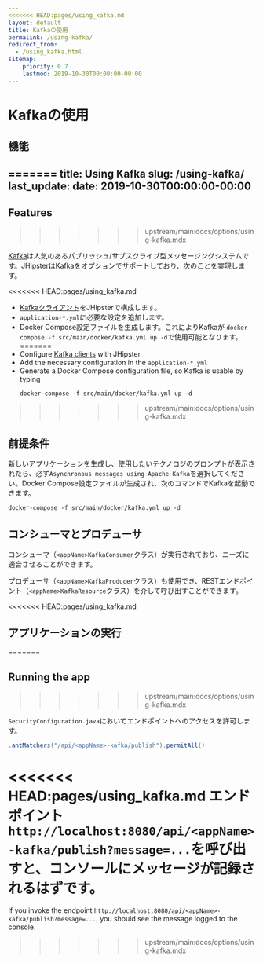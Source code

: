 ```yaml
---
<<<<<<< HEAD:pages/using_kafka.md
layout: default
title: Kafkaの使用
permalink: /using-kafka/
redirect_from:
  - /using_kafka.html
sitemap:
    priority: 0.7
    lastmod: 2019-10-30T00:00:00-00:00
---
```


# <i class="fa fa-envelope"></i> Kafkaの使用

## 機能
=======
title: Using Kafka
slug: /using-kafka/
last_update:
  date: 2019-10-30T00:00:00-00:00
---

## Features
>>>>>>> upstream/main:docs/options/using-kafka.mdx

[Kafka](http://kafka.apache.org/)は人気のあるパブリッシュ/サブスクライブ型メッセージングシステムです。JHipsterはKafkaをオプションでサポートしており、次のことを実現します。

<<<<<<< HEAD:pages/using_kafka.md
- [Kafkaクライアント](https://docs.confluent.io/5.3.1/clients/consumer.html#java-client)をJHipsterで構成します。
- `application-*.yml`に必要な設定を追加します。
- Docker Compose設定ファイルを生成します。これによりKafkaが `docker-compose -f src/main/docker/kafka.yml up -d`で使用可能となります。
=======
- Configure [Kafka clients](https://docs.confluent.io/5.3.1/clients/consumer.html#java-client) with JHipster.
- Add the necessary configuration in the `application-*.yml`
- Generate a Docker Compose configuration file, so Kafka is usable by typing 
  ```shell
  docker-compose -f src/main/docker/kafka.yml up -d
  ```

>>>>>>> upstream/main:docs/options/using-kafka.mdx

## 前提条件

新しいアプリケーションを生成し、使用したいテクノロジのプロンプトが表示されたら、必ず`Asynchronous messages using Apache Kafka`を選択してください。Docker Compose設定ファイルが生成され、次のコマンドでKafkaを起動できます。

```shell
docker-compose -f src/main/docker/kafka.yml up -d
```


## コンシューマとプロデューサ

コンシューマ（`<appName>KafkaConsumer`クラス）が実行されており、ニーズに適合させることができます。

プロデューサ（`<appName>KafkaProducer`クラス）も使用でき、RESTエンドポイント（`<appName>KafkaResource`クラス）を介して呼び出すことができます。

<<<<<<< HEAD:pages/using_kafka.md
## アプリケーションの実行
=======

## Running the app
>>>>>>> upstream/main:docs/options/using-kafka.mdx

`SecurityConfiguration.java`においてエンドポイントへのアクセスを許可します。

```java
.antMatchers("/api/<appName>-kafka/publish").permitAll()
```

<<<<<<< HEAD:pages/using_kafka.md
エンドポイント`http://localhost:8080/api/<appName>-kafka/publish?message=...`を呼び出すと、コンソールにメッセージが記録されるはずです。
=======
If you invoke the endpoint `http://localhost:8080/api/<appName>-kafka/publish?message=...`, you should see the message logged to the console.
>>>>>>> upstream/main:docs/options/using-kafka.mdx
